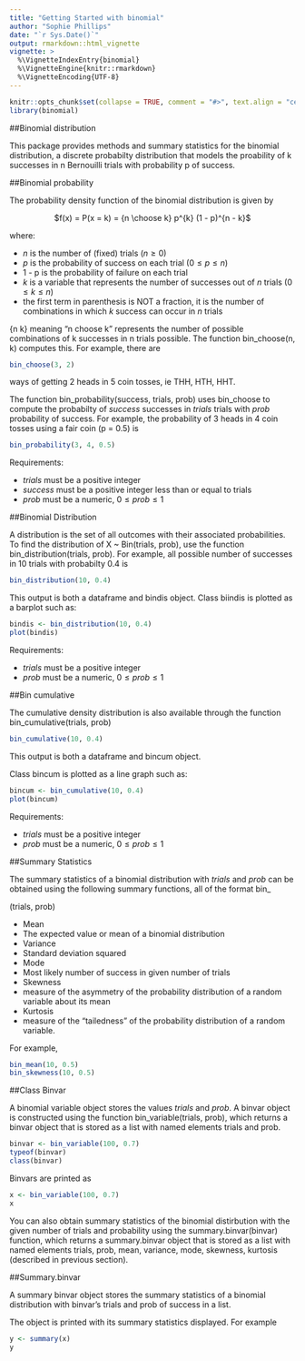 ```yaml
---
title: "Getting Started with binomial"
author: "Sophie Phillips"
date: "`r Sys.Date()`"
output: rmarkdown::html_vignette
vignette: >
  %\VignetteIndexEntry{binomial}
  %\VignetteEngine{knitr::rmarkdown}
  %\VignetteEncoding{UTF-8}
---
```


```r
knitr::opts_chunk$set(collapse = TRUE, comment = "#>", text.align = "center")
library(binomial)
```

##Binomial distribution

This package provides methods and summary statistics for the binomial distribution, a discrete probabilty distribution that models the proability of k successes in n Bernouilli trials with probability p of success.

##Binomial probability

The probability density function of the binomial distribution is given by 

<center> $f(x) = P(x = k) = {n \choose k} p^{k}  (1 - p)^{n - k}$ </center> 

where:

* *n* is the number of (fixed) trials $(n \geq 0)$
* *p* is the probability of success on each trial $(0 \leq p \leq n)$
* 1 - p is the probability of failure on each trial
* *k* is a variable that represents the number of successes out of *n* trials $(0 \leq k \leq n)$
* the first term in parenthesis is NOT a fraction, it is the number of combinations in
which *k* success can occur in *n* trials

{n \choose k} meaning "n choose k" represents the number of possible combinations of k successes in n trials possible. The function bin_choose(n, k) computes this. 
For example, there are 
```r
bin_choose(3, 2)
```
ways of getting 2 heads in 5 coin tosses, ie THH, HTH, HHT.

The function bin_probability(success, trials, prob) uses bin_choose to compute the probabilty of *success* successes in *trials* trials with *prob* probability of success. 
For example, the probability of 3 heads in 4 coin tosses using a fair coin (p = 0.5) is 
```r
bin_probability(3, 4, 0.5)
```

Requirements:

* *trials* must be a positive integer
* *success* must be a positive integer less than or equal to trials
* *prob* must be a numeric, $0 \leq prob \leq 1$ 

##Binomial Distribution

A distribution is the set of all outcomes with their associated probabilities. To find the distribution of X ~ Bin(trials, prob), use the function bin_distribution(trials, prob).
For example, all possible number of successes in 10 trials with probabilty 0.4 is 
```r
bin_distribution(10, 0.4)
```
This output is both a dataframe and bindis object.
Class biindis is plotted as a barplot such as:
```r
bindis <- bin_distribution(10, 0.4)
plot(bindis)
```

Requirements:

* *trials* must be a positive integer
* *prob* must be a numeric, $0 \leq prob \leq 1$ 

##Bin cumulative

The cumulative density distribution is also available through the function bin_cumulative(trials, prob)

```r
bin_cumulative(10, 0.4)
```
This output is both a dataframe and bincum object.

Class bincum is plotted as a line graph such as:
```r
bincum <- bin_cumulative(10, 0.4)
plot(bincum)
```

Requirements:

* *trials* must be a positive integer
* *prob* must be a numeric, $0 \leq prob \leq 1$ 

##Summary Statistics

The summary statistics of a binomial distribution with *trials* and *prob* can be obtained using the following summary functions, all of the format 
bin_<summary statistic>(trials, prob)

* Mean
+ The expected value or mean of a binomial distribution
* Variance
+ Standard deviation squared
* Mode
+ Most likely number of success in given number of trials
* Skewness
+ measure of the asymmetry of the probability distribution of a random variable about its mean
* Kurtosis
+ measure of the “tailedness” of the probability distribution of a random variable.

For example,
```r
bin_mean(10, 0.5)
bin_skewness(10, 0.5)
```

##Class Binvar

A binomial variable object stores the values *trials* and *prob*. A binvar object is constructed using the function bin_variable(trials, prob), which returns a binvar object that is stored as a list with named elements trials and prob.
```r
binvar <- bin_variable(100, 0.7)
typeof(binvar)
class(binvar)
```

Binvars are printed as
```r
x <- bin_variable(100, 0.7)
x
```

You can also obtain summary statistics of the binomial distirbution with the given number of trials and probability using the summary.binvar(binvar) function, which returns a summary.binvar object that is stored as a list with named elements trials, prob, mean, variance, mode, skewness, kurtosis (described in previous section).

##Summary.binvar

A summary binvar object stores the summary statistics of a binomial distribution with binvar's trials and prob of success in a list.

The object is printed with its summary statistics displayed. For example
```r
y <- summary(x)
y
```





